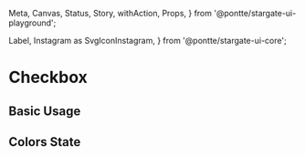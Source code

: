   Meta,
  Canvas,
  Status,
  Story,
  withAction,
  Props,
} from '@pontte/stargate-ui-playground';

  Label,
  Instagram as SvgIconInstagram,
} from '@pontte/stargate-ui-core';



<Meta title="Core/Form Elements/Checkbox" component={Checkbox} />

# Checkbox

<Status type="rc" />

## Basic Usage

<Canvas>
  <Story name="Checkbox">
    <Checkbox
      label="Cool checkbox"
    />
    <Checkbox
      label="Cool checkbox"
      checked
    />
    <Checkbox
      label="Cool checkbox"
      checked
    />
  </Story>
</Canvas>

## Colors State

<Canvas>
  <Story name="Colors State">
    <Checkbox
      label
      color="success"
    />
    <Checkbox
      color="warning"
      checked
    />
    <Checkbox
      color="error"
      checked
    />
  </Story>
</Canvas>

